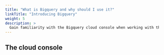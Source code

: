 ```yaml
---
title: "What is Bigquery and why should I use it?"
linkTitle: "Introducing Bigquery"
weight: 5
description: >
  Gain familiarity with the Bigquery cloud console when working with the OmicIDX dataset.
---
```


## The cloud console



## 
